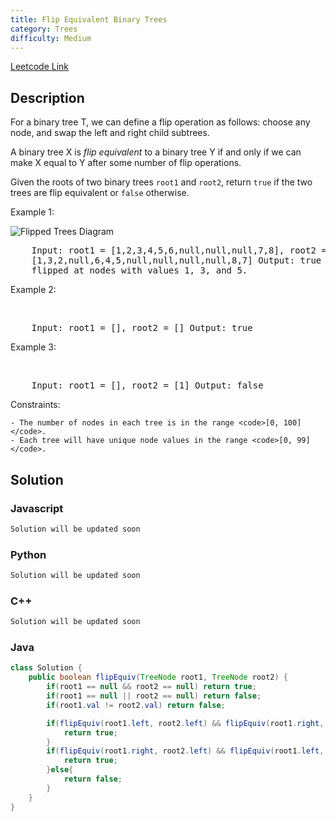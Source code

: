 ```yaml
---
title: Flip Equivalent Binary Trees
category: Trees
difficulty: Medium
---
```


<Callout>

[Leetcode Link](https://leetcode.com/problems/flip-equivalent-binary-trees)

</Callout>

## Description

For a binary tree T, we can define a flip operation as follows: choose any node, and swap the left and right child subtrees.

A binary tree X is _flip equivalent_ to a binary tree Y if and only if we can make X equal to Y after some number of flip operations.

Given the roots of two binary trees <code>root1</code> and <code>root2</code>, return <code>true</code> if the two trees are flip equivalent or <code>false</code> otherwise.

Example 1:

<Image
	alt="Flipped Trees Diagram"
	src="https://assets.leetcode.com/uploads/2018/11/29/tree_ex.png"
	width={500}
	height={220}
/>
<br />
<pre className="overflow-x-auto">
	Input: root1 = [1,2,3,4,5,6,null,null,null,7,8], root2 =
	[1,3,2,null,6,4,5,null,null,null,null,8,7] Output: true Explanation: We
	flipped at nodes with values 1, 3, and 5.
</pre>

Example 2:

<br />
<pre className="overflow-x-auto">
	Input: root1 = [], root2 = [] Output: true
</pre>

Example 3:

<br />
<pre className="overflow-x-auto">
	Input: root1 = [], root2 = [1] Output: false
</pre>

Constraints:

    - The number of nodes in each tree is in the range <code>[0, 100]</code>.
    - Each tree will have unique node values in the range <code>[0, 99]</code>.

## Solution

### Javascript

```javascript
Solution will be updated soon
```

### Python

```python
Solution will be updated soon
```

### C++

```cpp
Solution will be updated soon
```

### Java

```java
class Solution {
    public boolean flipEquiv(TreeNode root1, TreeNode root2) {
        if(root1 == null && root2 == null) return true;
        if(root1 == null || root2 == null) return false;
        if(root1.val != root2.val) return false;

        if(flipEquiv(root1.left, root2.left) && flipEquiv(root1.right, root2.right)){ //if they are euqal
            return true;
        }
        if(flipEquiv(root1.right, root2.left) && flipEquiv(root1.left, root2.right)){ // if flipped once
            return true;
        }else{
            return false;
        }
    }
}

```
